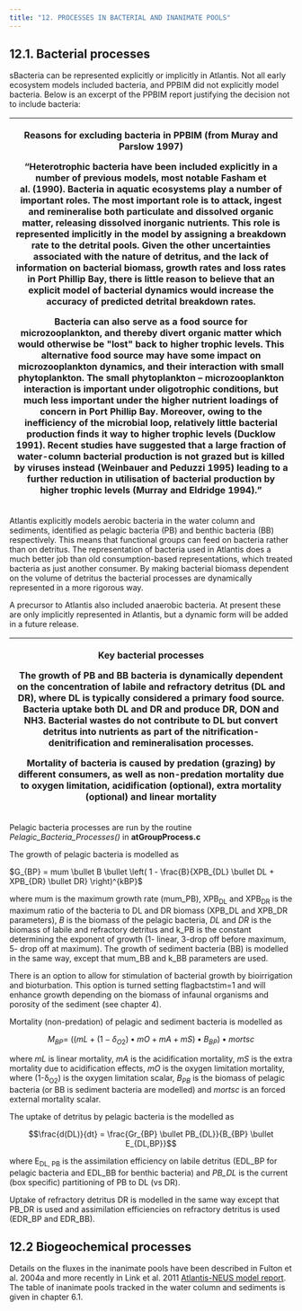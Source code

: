 ```yaml
---
title: "12. PROCESSES IN BACTERIAL AND INANIMATE POOLS"
---
```


## **12.1. Bacterial processes** 

sBacteria can be represented explicitly or implicitly in Atlantis. Not all early ecosystem models included bacteria, and PPBIM did not explicitly model bacteria. Below is an excerpt of the PPBIM report justifying the decision not to include bacteria:

+-----------------------------------------------------------------------------------------------------------------------------------------------------------------------------------------------------------------------------------------------------------------------------------------------------------------------------------------------------------------------------------------------------------------------------------------------------------------------------------------------------------------------------------------------------------------------------------------------------------------------------------------------------------------------------------------------------------------------------------------------------------------------------------------------------------------------------------------------------------------------------------------------------------------------------------------------------------+
| **Reasons for excluding bacteria in PPBIM (from Muray and Parslow 1997)**                                                                                                                                                                                                                                                                                                                                                                                                                                                                                                                                                                                                                                                                                                                                                                                                                                                                                 |
|                                                                                                                                                                                                                                                                                                                                                                                                                                                                                                                                                                                                                                                                                                                                                                                                                                                                                                                                                           |
| "Heterotrophic bacteria have been included explicitly in a number of previous models, most notable Fasham et al. (1990). Bacteria in aquatic ecosystems play a number of important roles. The most important role is to attack, ingest and remineralise both particulate and dissolved organic matter, releasing dissolved inorganic nutrients. This role is represented implicitly in the model by assigning a breakdown rate to the detrital pools. Given the other uncertainties associated with the nature of detritus, and the lack of information on bacterial biomass, growth rates and loss rates in Port Phillip Bay, there is little reason to believe that an explicit model of bacterial dynamics would increase the accuracy of predicted detrital breakdown rates.                                                                                                                                                                          |
|                                                                                                                                                                                                                                                                                                                                                                                                                                                                                                                                                                                                                                                                                                                                                                                                                                                                                                                                                           |
| Bacteria can also serve as a food source for microzooplankton, and thereby divert organic matter which would otherwise be \"lost\" back to higher trophic levels. This alternative food source may have some impact on microzooplankton dynamics, and their interaction with small phytoplankton. The small phytoplankton -- microzooplankton interaction is important under oligotrophic conditions, but much less important under the higher nutrient loadings of concern in Port Phillip Bay. Moreover, owing to the inefficiency of the microbial loop, relatively little bacterial production finds it way to higher trophic levels (Ducklow 1991). Recent studies have suggested that a large fraction of water-column bacterial production is not grazed but is killed by viruses instead (Weinbauer and Peduzzi 1995) leading to a further reduction in utilisation of bacterial production by higher trophic levels (Murray and Eldridge 1994)." |
+===========================================================================================================================================================================================================================================================================================================================================================================================================================================================================================================================================================================================================================================================================================================================================================================================================================================================================================================================================================+

Atlantis explicitly models aerobic bacteria in the water column and sediments, identified as pelagic bacteria (PB) and benthic bacteria (BB) respectively. This means that functional groups can feed on bacteria rather than on detritus. The representation of bacteria used in Atlantis does a much better job than old consumption-based representations, which treated bacteria as just another consumer. By making bacterial biomass dependent on the volume of detritus the bacterial processes are dynamically represented in a more rigorous way.

A precursor to Atlantis also included anaerobic bacteria. At present these are only implicitly represented in Atlantis, but a dynamic form will be added in a future release.

+-----------------------------------------------------------------------------------------------------------------------------------------------------------------------------------------------------------------------------------------------------------------------------------------------------------------------------------------------------------------------------------------------------------------+
| **Key bacterial processes**                                                                                                                                                                                                                                                                                                                                                                                     |
|                                                                                                                                                                                                                                                                                                                                                                                                                 |
| The growth of PB and BB bacteria is dynamically dependent on the concentration of labile and refractory detritus (DL and DR), where DL is typically considered a primary food source. **Bacteria uptake both DL and DR and produce DR, DON and NH3**. Bacterial wastes do not contribute to DL but convert detritus into nutrients as part of the nitrification-denitrification and remineralisation processes. |
|                                                                                                                                                                                                                                                                                                                                                                                                                 |
| Mortality of bacteria is caused by predation (grazing) by different consumers, as well as non-predation mortality due to oxygen limitation, acidification (optional), extra mortality (optional) and linear mortality                                                                                                                                                                                           |
+=================================================================================================================================================================================================================================================================================================================================================================================================================+

Pelagic bacteria processes are run by the routine *Pelagic_Bacteria_Processes()* in **atGroupProcess.c**

The growth of pelagic bacteria is modelled as

$G_{BP} = mum \bullet B \bullet \left( 1 - \frac{B}{XPB_{DL} \bullet DL + XPB_{DR} \bullet DR} \right)^{kBP}$

where mum is the maximum growth rate (mum_PB), XPB~DL~ and XPB~DR~ is the maximum ratio of the bacteria to DL and DR biomass (XPB_DL and XPB_DR parameters), *B* is the biomass of the pelagic bacteria, *DL* and *DR* is the biomass of labile and refractory detritus and k_PB is the constant determining the exponent of growth (1- linear, 3-drop off before maximum, 5- drop off at maximum). The growth of sediment bacteria (BB) is modelled in the same way, except that mum_BB and k_BB parameters are used.

There is an option to allow for stimulation of bacterial growth by bioirrigation and bioturbation. This option is turned setting flagbactstim=1 and will enhance growth depending on the biomass of infaunal organisms and porosity of the sediment (see chapter 4).

Mortality (non-predation) of pelagic and sediment bacteria is modelled as

$$M_{BP} = \ \left( \left( mL + \left( 1 - \delta_{O2} \right) \bullet mO + mA + mS \right) \bullet B_{BP} \right) \bullet mortsc$$

where *mL* is linear mortality, *mA* is the acidification mortality, *mS* is the extra mortality due to acidification effects, *mO* is the oxygen limitation mortality, where (1-δ~O2~) is the oxygen limitation scalar, *B~PB~* is the biomass of pelagic bacteria (or BB is sediment bacteria are modelled) and *mortsc* is an forced external mortality scalar.

The uptake of detritus by pelagic bacteria is the modelled as

$$\frac{d(DL)}{dt} = \frac{Gr_{BP} \bullet PB_{DL}}{B_{BP} \bullet E_{DL,BP}}$$

where E~DL,\ PB~ is the assimilation efficiency on labile detritus (EDL_BP for pelagic bacteria and EDL_BB for benthic bacteria) and *PB_DL* is the current (box specific) partitioning of PB to DL (vs DR).

Uptake of refractory detritus DR is modelled in the same way except that PB_DR is used and assimilation efficiencies on refractory detritus is used (EDR_BP and EDR_BB).

## **12.2 Biogeochemical processes** 

Details on the fluxes in the inanimate pools have been described in Fulton et al. 2004a and more recently in Link et al. 2011 [Atlantis-NEUS model report](https://confluence.csiro.au/display/Atlantis/Useful+Reading?preview=/43155482/341447378/Link_et_al_2011_NEUS_tech_memo.pdf). The table of inanimate pools tracked in the water column and sediments is given in chapter 6.1.